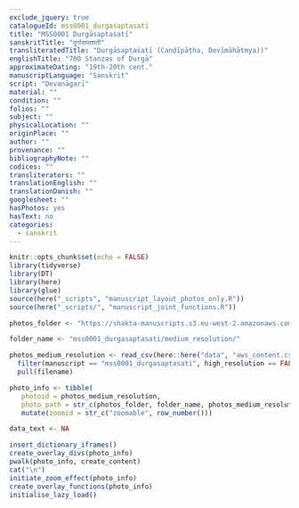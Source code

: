 ```yaml
---
exclude_jquery: true
catalogueId: mss0001_durgasaptasati
title: "MSS0001 Durgāsaptaśatī"
sanskritTitle: "दुर्गासप्तशती"
transliteratedTitle: "Durgāsaptaśatī (Caṇḍīpāṭha, Devīmāhātmya))"
englishTitle: "700 Stanzas of Durgā"
approximateDating: "19th-20th cent."
manuscriptLanguage: "Sanskrit"
script: "Devanāgarī"
material: ""
condition: ""
folios: ""
subject: ""
physicalLocation: ""
originPlace: ""
author: ""
provenance: ""
bibliographyNote: ""
codices: ""
transliterators: ""
translationEnglish: ""
translationDanish: ""
googlesheet: ""
hasPhotos: yes
hasText: no
categories:
  - sanskrit
---
```


<script src="https://ajax.googleapis.com/ajax/libs/jquery/3.5.1/jquery.min.js"></script>

```r
knitr::opts_chunk$set(echo = FALSE)
library(tidyverse)
library(DT)
library(here)
library(glue)
source(here("_scripts", "manuscript_layout_photos_only.R"))
source(here("_scripts/", "manuscript_joint_functions.R"))

photos_folder <- "https://shakta-manuscripts.s3.eu-west-2.amazonaws.com/"

folder_name <- "mss0001_durgasaptasati/medium_resolution/"

photos_medium_resolution <- read_csv(here::here("data", "aws_content.csv")) %>% 
  filter(manuscript == "mss0001_durgasaptasati", high_resolution == FALSE, filepath != "mss0001_durgasaptasati/") %>% 
  pull(filename)

photo_info <- tibble(
   photoid = photos_medium_resolution,
   photo_path = str_c(photos_folder, folder_name, photos_medium_resolution)) %>%
   mutate(zoomid = str_c("zoomable", row_number()))

data_text <- NA

```


```r
insert_dictionary_iframes()
create_overlay_divs(photo_info)
pwalk(photo_info, create_content)
cat("\n")
initiate_zoom_effect(photo_info)
create_overlay_functions(photo_info)
initialise_lazy_load()
```
